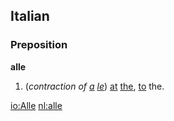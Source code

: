 ==Italian==
===Preposition===
'''alle'''

# (''contraction of [[a#Italian|a]] [[le#Italian|le]]'') [[at]] [[the]], [[to]] the.

[[io:Alle]]
[[nl:alle]]